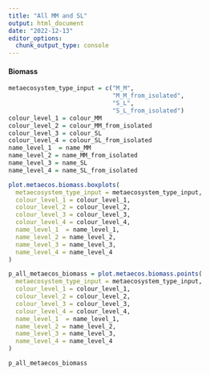```yaml
---
title: "All MM and SL"
output: html_document
date: "2022-12-13"
editor_options: 
  chunk_output_type: console
---
```


#### Biomass {.tabset .tabset-pills}

```r
metaecosystem_type_input = c("M_M",
                             "M_M_from_isolated",
                             "S_L",
                             "S_L_from_isolated")
colour_level_1 = colour_MM
colour_level_2 = colour_MM_from_isolated
colour_level_3 = colour_SL
colour_level_4 = colour_SL_from_isolated
name_level_1  = name_MM
name_level_2 = name_MM_from_isolated
name_level_3 = name_SL
name_level_4 = name_SL_from_isolated
```

```r
plot.metaecos.biomass.boxplots(
  metaecosystem_type_input = metaecosystem_type_input,
  colour_level_1 = colour_level_1,
  colour_level_2 = colour_level_2,
  colour_level_3 = colour_level_3,
  colour_level_4 = colour_level_4,
  name_level_1  = name_level_1,
  name_level_2 = name_level_2,
  name_level_3 = name_level_3,
  name_level_4 = name_level_4
)
```

```r
p_all_metaecos_biomass = plot.metaecos.biomass.points(
  metaecosystem_type_input = metaecosystem_type_input,
  colour_level_1 = colour_level_1,
  colour_level_2 = colour_level_2,
  colour_level_3 = colour_level_3,
  colour_level_4 = colour_level_4,
  name_level_1  = name_level_1,
  name_level_2 = name_level_2,
  name_level_3 = name_level_3,
  name_level_4 = name_level_4
)

p_all_metaecos_biomass
```